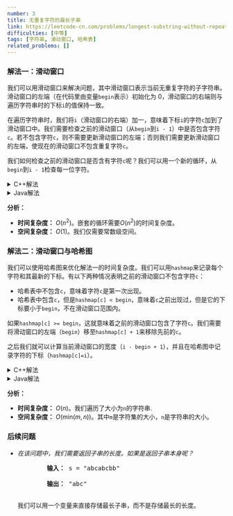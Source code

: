 ```yaml
---
number: 3
title: 无重复字符的最长子串
link: https://leetcode-cn.com/problems/longest-substring-without-repeating-characters/
difficulties: [中等]
tags: [字符串, 滑动窗口, 哈希表]
related_problems: []
---
```


<h3 id="solution_1">解法一：滑动窗口</h3>

我们可以用滑动窗口来解决问题，其中滑动窗口表示当前无重复字符的子字符串。滑动窗口的左端（在代码里由变量`begin`表示）初始化为 0，滑动窗口的右端则与遍历字符串时的下标`i`的值保持一致。

在遍历字符串时，我们将`i`（滑动窗口的右端）加一，意味着下标`i`的字符`c`加到了滑动窗口中。我们需要检查之前的滑动窗口（从`begin`到`i - 1`）中是否包含字符`c`。若不包含字符`c`，则不需要更新滑动窗口的左端；否则我们需要更新滑动窗口的左端，使现在的滑动窗口不包含重复字符`c`。

我们如何检查之前的滑动窗口是否含有字符`c`呢？我们可以用一个新的循环，从`begin`到`i - 1`检查每一位字符。

<details class="code-details">
    <summary>C++解法</summary>

```cpp
class Solution {
public:
    int lengthOfLongestSubstring(string s) {
        int longest = 0, n = s.length(), begin = 0;

        for (int i = 0; i < n; i++) {
            char c = s[i];
            for (int j = begin; j < i; j++) {
                if (s[j] == c) {
                    begin = j + 1;
                }
            }
            longest = max(longest, i - begin + 1);
        }

        return longest;
    }
};
```

</details>

<details class="code-details">
    <summary>Java解法</summary>

```java
class Solution {
    public int lengthOfLongestSubstring(String s) {
        int longest = 0, n = s.length(), begin = 0;

        for (int i = 0; i < n; i++) {
            char c = s.charAt(i);
            for (int j = begin; j < i; j++) {
                if (s.charAt(j) == c) {
                    begin = j + 1;
                }
            }
            longest = Math.max(longest, i - begin + 1);
        }

        return longest;
    }
}
```

</details>

**分析：**

- **时间复杂度：** $O(n^2)$。嵌套的循环需要$O(n^2)$的时间复杂度。
- **空间复杂度：** $O(1)$。我们仅需要常数级空间。

<h3 id="solution_2">解法二：滑动窗口与哈希图</h3>

我们可以使用哈希图来优化解法一的时间复杂度。我们可以用`hashmap`来记录每个字符和其最新的下标。有以下两种情况表明之前的滑动窗口不包含字符`c`：

- 哈希表中不包含`c`，意味着字符`c`是第一次出现。
- 哈希表中包含`c`，但是`hashmap[c] < begin`，意味着`c`之前出现过，但是它的下标要小于`begin`，不在滑动窗口范围内。

如果`hashmap[c] >= begin`，这就意味着之前的滑动窗口包含了字符`c`。我们需要将滑动窗口的左端（`begin`）移至`hashmap[c] + 1`来移除先前的`c`。

之后我们就可以计算当前滑动窗口的宽度（`i - begin + 1`），并且在哈希图中记录字符的下标（`hashmap[c]=i`）。

<details class="code-details">
    <summary>C++解法</summary>

```cpp
class Solution {
public:
    int lengthOfLongestSubstring(string s) {
        unordered_map<char, int> hashmap;
        int longest = 0, n = s.length(), begin = 0;

        for (int i = 0; i < n; i++) {
            char c = s[i];
            if (hashmap.count(c) > 0 && hashmap[c] >= begin) {
                begin = hashmap[c] + 1;
            }
            longest = max(longest, i - begin + 1);
            hashmap[c] = i;
        }

        return longest;
    }
};
```

</details>

<details class="code-details">
    <summary>Java解法</summary>

```java
class Solution {
    public int lengthOfLongestSubstring(String s) {
        Map<Character, Integer> hashmap = new HashMap<>();
        int longest = 0, n = s.length(), begin = 0;

        for (int i = 0; i < n; i++) {
            char c = s.charAt(i);
            if (hashmap.containsKey(c) && hashmap.get(c) >= begin) {
                begin = hashmap.get(c) + 1;
            }
            longest = Math.max(longest, i - begin + 1);
            hashmap.put(c, i);
        }

        return longest;
    }
}
```

</details>

**分析：**

- **时间复杂度：** $O(n)$。我们遍历了大小为`n`的字符串.
- **空间复杂度：** $O(\text{min}(m,n))$。其中`m`是字符集的大小，`n`是字符串的大小。

<div id="follow-up">
  <h3>后续问题</h3>
  <ul className="follow-up-list">
    <li>
      <i>在该问题中，我们需要返回子串的长度。如果是返回子串本身呢？</i>
      <pre>
        <strong>输入：</strong> s = "abcabcbb" <br />
        <strong>输出：</strong> "abc"
      </pre>
      <p>我们可以用一个变量来直接存储最长子串，而不是存储最长的长度。</p>
    </li>
  </ul>
</div>
